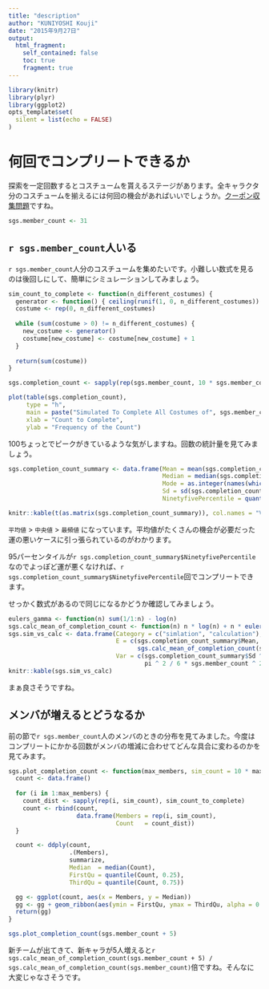 ```yaml
---
title: "description"
author: "KUNIYOSHI Kouji"
date: "2015年9月27日"
output:
  html_fragment:
    self_contained: false
    toc: true
    fragment: true
---
```


``` r
library(knitr)
library(plyr)
library(ggplot2)
opts_template$set(
  silent = list(echo = FALSE)
)
```

何回でコンプリートできるか
==========================

探索を一定回数するとコスチュームを貰えるステージがあります。全キャラクタ分のコスチュームを揃えるには何回の機会があればいいでしょうか。[クーポン収集問題](https://en.wikipedia.org/wiki/Coupon_collector%27s_problem)ですね。

``` r
sgs.member_count <- 31
```

`r sgs.member_count`人いる
--------------------------

`r sgs.member_count`人分のコスチュームを集めたいです。小難しい数式を見るのは後回しにして、簡単にシミュレーションしてみましょう。

``` r
sim_count_to_complete <- function(n_different_costumes) {
  generator <- function() { ceiling(runif(1, 0, n_different_costumes)) }
  costume <- rep(0, n_different_costumes)
  
  while (sum(costume > 0) != n_different_costumes) {
    new_costume <- generator()
    costume[new_costume] <- costume[new_costume] + 1
  }
  
  return(sum(costume))
}

sgs.completion_count <- sapply(rep(sgs.member_count, 10 * sgs.member_count ^ 2), sim_count_to_complete)

plot(table(sgs.completion_count),
     type = "h",
     main = paste("Simulated To Complete All Costumes of", sgs.member_count, "Members"),
     xlab = "Count to Complete",
     ylab = "Frequency of the Count")
```

100ちょっとでピークがきているような気がしますね。回数の統計量を見てみましょう。

``` r
sgs.completion_count_summary <- data.frame(Mean = mean(sgs.completion_count),
                                           Median = median(sgs.completion_count),
                                           Mode = as.integer(names(which.max(table(sgs.completion_count)))),
                                           Sd = sd(sgs.completion_count),
                                           NinetyfivePercentile = quantile(sgs.completion_count, 0.95))

knitr::kable(t(as.matrix(sgs.completion_count_summary)), col.names = "Value")
```

`平均値` > `中央値` > `最頻値` になっています。平均値がたくさんの機会が必要だった運の悪いケースに引っ張られているのがわかります。

95パーセンタイルが`r sgs.completion_count_summary$NinetyfivePercentile`なのでよっぽど運が悪くなければ、`r sgs.completion_count_summary$NinetyfivePercentile`回でコンプリートできます。

せっかく数式があるので同じになるかどうか確認してみましょう。

``` r
eulers_gamma <- function(n) sum(1/1:n) - log(n)
sgs.calc_mean_of_completion_count <- function(n) n * log(n) + n * eulers_gamma(n) + 0.5
sgs.sim_vs_calc <- data.frame(Category = c("simlation", "calculation"),
                              E = c(sgs.completion_count_summary$Mean,
                                    sgs.calc_mean_of_completion_count(sgs.member_count)),
                              Var = c(sgs.completion_count_summary$Sd ^ 2,
                                      pi ^ 2 / 6 * sgs.member_count ^ 2))
knitr::kable(sgs.sim_vs_calc)
```

まぁ良さそうですね。

メンバが増えるとどうなるか
--------------------------

前の節で`r sgs.member_count`人のメンバのときの分布を見てみました。今度はコンプリートにかかる回数がメンバの増減に合わせてどんな具合に変わるのかを見てみます。

``` r
sgs.plot_completion_count <- function(max_members, sim_count = 10 * max_members ^ 2) {
  count <- data.frame()
  
  for (i in 1:max_members) {
    count_dist <- sapply(rep(i, sim_count), sim_count_to_complete)
    count <- rbind(count,
                   data.frame(Members = rep(i, sim_count),
                              Count   = count_dist))
  }

  count <- ddply(count,
                 .(Members),
                 summarize,
                 Median  = median(Count),
                 FirstQu = quantile(Count, 0.25),
                 ThirdQu = quantile(Count, 0.75))

  gg <- ggplot(count, aes(x = Members, y = Median))
  gg <- gg + geom_ribbon(aes(ymin = FirstQu, ymax = ThirdQu, alpha = 0.2)) + geom_line()
  return(gg)
}

sgs.plot_completion_count(sgs.member_count + 5)
```

新チームが出てきて、新キャラが5人増えると`r sgs.calc_mean_of_completion_count(sgs.member_count + 5) / sgs.calc_mean_of_completion_count(sgs.member_count)`倍ですね。そんなに大変じゃなさそうです。
